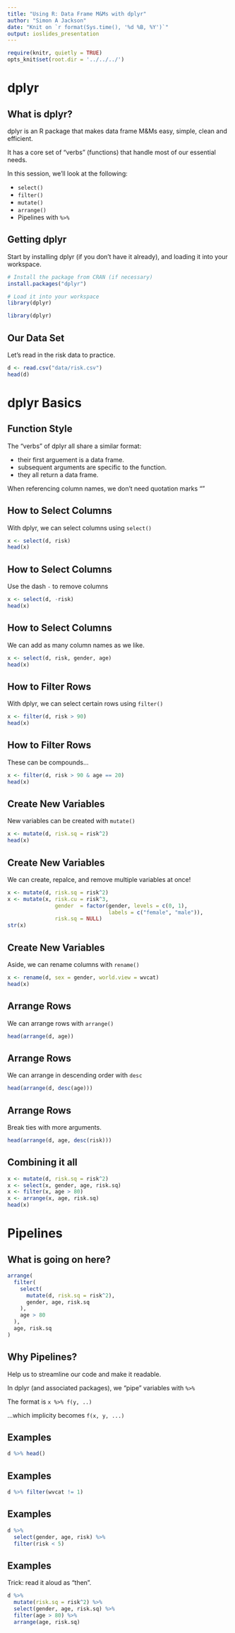 ```yaml
---
title: "Using R: Data Frame M&Ms with dplyr"
author: "Simon A Jackson"
date: "Knit on `r format(Sys.time(), '%d %B, %Y')`"
output: ioslides_presentation
---
```


```r
require(knitr, quietly = TRUE)
opts_knit$set(root.dir = '../../../')
```

# dplyr

## What is dplyr?

dplyr is an R package that makes data frame M&Ms easy, simple, clean and efficient.

It has a core set of "verbs" (functions) that handle most of our essential needs.

In this session, we'll look at the following:

- `select()`
- `filter()`
- `mutate()`
- `arrange()`
- Pipelines with `%>%`

## Getting dplyr

Start by installing dplyr (if you don't have it already), and loading it into your workspace.

```r
# Install the package from CRAN (if necessary)
install.packages("dplyr")

# Load it into your workspace
library(dplyr)
```
```r
library(dplyr)
```

## Our Data Set

Let's read in the risk data to practice.

```r
d <- read.csv("data/risk.csv")
head(d)
```

# dplyr Basics

## Function Style

The "verbs" of dplyr all share a similar format:

- their first arguement is a data frame.
- subsequent arguments are specific to the function.
- they all return a data frame.

When referencing column names, we don't need quotation marks ""

## How to Select Columns

With dplyr, we can select columns using `select()`

```r
x <- select(d, risk)
head(x)
```

## How to Select Columns

Use the dash `-` to remove columns

```r
x <- select(d, -risk)
head(x)
```

## How to Select Columns

We can add as many column names as we like.
```r
x <- select(d, risk, gender, age)
head(x)
```

## How to Filter Rows

With dplyr, we can select certain rows using `filter()`

```r
x <- filter(d, risk > 90)
head(x)
```

## How to Filter Rows

These can be compounds...

```r
x <- filter(d, risk > 90 & age == 20)
head(x)
```

## Create New Variables

New variables can be created with `mutate()`

```r
x <- mutate(d, risk.sq = risk^2)
head(x)
```

## Create New Variables

We can create, repalce, and remove multiple variables at once!

```r
x <- mutate(d, risk.sq = risk^2)
x <- mutate(x, risk.cu = risk^3,
               gender  = factor(gender, levels = c(0, 1),
                                labels = c("female", "male")),
               risk.sq = NULL)
str(x)
```

## Create New Variables

Aside, we can rename columns with `rename()`

```r
x <- rename(d, sex = gender, world.view = wvcat)
head(x)
```

## Arrange Rows

We can arrange rows with `arrange()`

```r
head(arrange(d, age))
```

## Arrange Rows

We can arrange in descending order with `desc`

```r
head(arrange(d, desc(age)))
```

## Arrange Rows

Break ties with more arguments.

```r
head(arrange(d, age, desc(risk)))
```

## Combining it all

```r
x <- mutate(d, risk.sq = risk^2)
x <- select(x, gender, age, risk.sq)
x <- filter(x, age > 80)
x <- arrange(x, age, risk.sq)
head(x)
```

# Pipelines

## What is going on here?

```r
arrange(
  filter(
    select(
      mutate(d, risk.sq = risk^2),
      gender, age, risk.sq
    ),
    age > 80
  ),
  age, risk.sq
)
```

## Why Pipelines?

Help us to streamline our code and make it readable.

In dplyr (and associated packages), we "pipe" variables with `%>%`

The format is `x %>% f(y, ..)`  

...which implicity becomes `f(x, y, ...)`

## Examples

```r
d %>% head()
```

## Examples

```r
d %>% filter(wvcat != 1)
```

## Examples

```r
d %>%
  select(gender, age, risk) %>%
  filter(risk < 5)
```

## Examples

Trick: read it aloud as "then".

```r
d %>%
  mutate(risk.sq = risk^2) %>%
  select(gender, age, risk.sq) %>%
  filter(age > 80) %>%
  arrange(age, risk.sq)
```